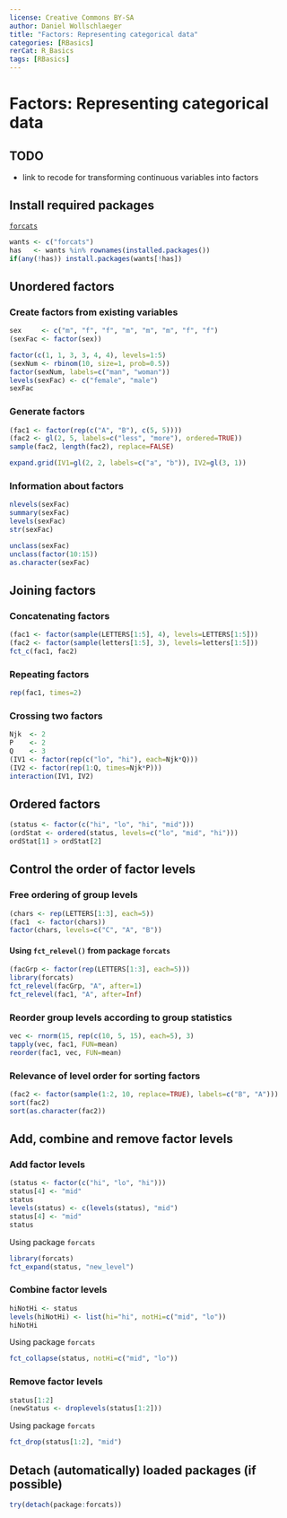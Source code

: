 ---
license: Creative Commons BY-SA
author: Daniel Wollschlaeger
title: "Factors: Representing categorical data"
categories: [RBasics]
rerCat: R_Basics
tags: [RBasics]
---

Factors: Representing categorical data
=========================

TODO
-------------------------

 - link to recode for transforming continuous variables into factors

Install required packages
-------------------------

[`forcats`](https://cran.r-project.org/package=forcats)

```{r}
wants <- c("forcats")
has   <- wants %in% rownames(installed.packages())
if(any(!has)) install.packages(wants[!has])
```

Unordered factors
-------------------------

### Create factors from existing variables
    
```{r}
sex     <- c("m", "f", "f", "m", "m", "m", "f", "f")
(sexFac <- factor(sex))
```

```{r}
factor(c(1, 1, 3, 3, 4, 4), levels=1:5)
(sexNum <- rbinom(10, size=1, prob=0.5))
factor(sexNum, labels=c("man", "woman"))
levels(sexFac) <- c("female", "male")
sexFac
```

### Generate factors

```{r}
(fac1 <- factor(rep(c("A", "B"), c(5, 5))))
(fac2 <- gl(2, 5, labels=c("less", "more"), ordered=TRUE))
sample(fac2, length(fac2), replace=FALSE)
```

```{r}
expand.grid(IV1=gl(2, 2, labels=c("a", "b")), IV2=gl(3, 1))
```

### Information about factors

```{r}
nlevels(sexFac)
summary(sexFac)
levels(sexFac)
str(sexFac)
```

```{r}
unclass(sexFac)
unclass(factor(10:15))
as.character(sexFac)
```

Joining factors
-------------------------

### Concatenating factors

```{r}
(fac1 <- factor(sample(LETTERS[1:5], 4), levels=LETTERS[1:5]))
(fac2 <- factor(sample(letters[1:5], 3), levels=letters[1:5]))
fct_c(fac1, fac2)
```

### Repeating factors

```{r}
rep(fac1, times=2)
```

### Crossing two factors

```{r}
Njk  <- 2
P    <- 2
Q    <- 3
(IV1 <- factor(rep(c("lo", "hi"), each=Njk*Q)))
(IV2 <- factor(rep(1:Q, times=Njk*P)))
interaction(IV1, IV2)
```

Ordered factors
-------------------------

```{r}
(status <- factor(c("hi", "lo", "hi", "mid")))
(ordStat <- ordered(status, levels=c("lo", "mid", "hi")))
ordStat[1] > ordStat[2]
```

Control the order of factor levels
-------------------------

### Free ordering of group levels

```{r}
(chars <- rep(LETTERS[1:3], each=5))
(fac1  <- factor(chars))
factor(chars, levels=c("C", "A", "B"))
```

#### Using `fct_relevel()` from package `forcats`

```{r}
(facGrp <- factor(rep(LETTERS[1:3], each=5)))
library(forcats)
fct_relevel(facGrp, "A", after=1)
fct_relevel(fac1, "A", after=Inf)
```

### Reorder group levels according to group statistics

```{r}
vec <- rnorm(15, rep(c(10, 5, 15), each=5), 3)
tapply(vec, fac1, FUN=mean)
reorder(fac1, vec, FUN=mean)
```

### Relevance of level order for sorting factors

```{r}
(fac2 <- factor(sample(1:2, 10, replace=TRUE), labels=c("B", "A")))
sort(fac2)
sort(as.character(fac2))
```

Add, combine and remove factor levels
-------------------------

### Add factor levels

```{r}
(status <- factor(c("hi", "lo", "hi")))
status[4] <- "mid"
status
levels(status) <- c(levels(status), "mid")
status[4] <- "mid"
status
```

Using package `forcats`

```{r}
library(forcats)
fct_expand(status, "new_level")
```

### Combine factor levels

```{r}
hiNotHi <- status
levels(hiNotHi) <- list(hi="hi", notHi=c("mid", "lo"))
hiNotHi
```

Using package `forcats`

```{r}
fct_collapse(status, notHi=c("mid", "lo"))
```

### Remove factor levels

```{r}
status[1:2]
(newStatus <- droplevels(status[1:2]))
```

Using package `forcats`

```{r}
fct_drop(status[1:2], "mid")
```


Detach (automatically) loaded packages (if possible)
-------------------------

```{r}
try(detach(package:forcats))
```
